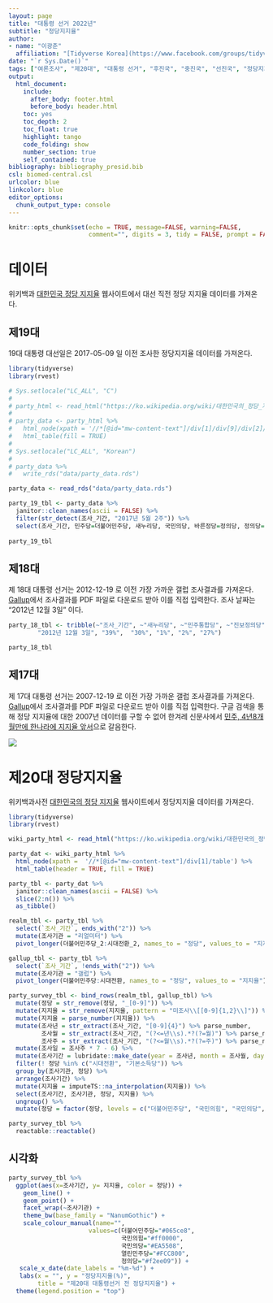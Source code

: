 ```yaml
---
layout: page
title: "대통령 선거 2022년"
subtitle: "정당지지율"
author:
- name: "이광춘"
  affiliation: "[Tidyverse Korea](https://www.facebook.com/groups/tidyverse/)"
date: "`r Sys.Date()`"
tags: ["여론조사", "제20대", "대통령 선거", "후진국", "중진국", "선진국", "정당지지율"]
output:
  html_document: 
    include:
      after_body: footer.html
      before_body: header.html
    toc: yes
    toc_depth: 2
    toc_float: true
    highlight: tango
    code_folding: show
    number_section: true
    self_contained: true
bibliography: bibliography_presid.bib
csl: biomed-central.csl
urlcolor: blue
linkcolor: blue
editor_options: 
  chunk_output_type: console
---
```


```r
knitr::opts_chunk$set(echo = TRUE, message=FALSE, warning=FALSE,
                      comment="", digits = 3, tidy = FALSE, prompt = FALSE, fig.align = 'center')

```

# 데이터 {#data-party}

위키백과 [대한민국 정당 지지율](https://ko.wikipedia.org/wiki/대한민국의_정당_지지율) 웹사이트에서 대선 직전 정당 지지율 데이터를 가져온다.

## 제19대 {#party-19}

19대 대통령 대선일은 2017-05-09 일 이전 조사한 정당지지율 데이터를 가져온다.

```r
library(tidyverse)
library(rvest)

# Sys.setlocale("LC_ALL", "C")
# 
# party_html <- read_html("https://ko.wikipedia.org/wiki/대한민국의_정당_지지율")
# 
# party_data <- party_html %>% 
#   html_node(xpath = '//*[@id="mw-content-text"]/div[1]/div[9]/div[2]/table') %>% 
#   html_table(fill = TRUE)
# 
# Sys.setlocale("LC_ALL", "Korean")
# 
# party_data %>%
#   write_rds("data/party_data.rds")

party_data <- read_rds("data/party_data.rds")

party_19_tbl <- party_data %>% 
  janitor::clean_names(ascii = FALSE) %>% 
  filter(str_detect(조사_기간, "2017년 5월 2주")) %>% 
  select(조사_기간, 민주당=더불어민주당, 새누리당, 국민의당, 바른정당=정의당, 정의당=na)
  
party_19_tbl
```

## 제18대 {#party-18}

제 18대 대통령 선거는 2012-12-19 로 이전 가장 가까운 갤럽 조사결과를 가져온다.
[Gallup](https://www.gallup.co.kr/gallupdb/report.asp)에서 조사결과를 PDF 파일로 다운로드 받아 이를 직접 입력한다.
조사 날짜는 "2012년 12월 3일" 이다.

```r
party_18_tbl <- tribble(~"조사_기간", ~"새누리당", ~"민주통합당", ~"진보정의당", ~"통합진보당", ~"모름/없음",
        "2012년 12월 3일", "39%",  "30%", "1%", "2%", "27%")

party_18_tbl
```

## 제17대 {#party-17}

제 17대 대통령 선거는 2007-12-19 로 이전 가장 가까운 갤럽 조사결과를 가져온다.
[Gallup](https://www.gallup.co.kr/gallupdb/report.asp)에서 조사결과를 PDF 파일로 다운로드 받아 이를 직접 입력한다.
구글 검색을 통해 정당 지지율에 대한 2007년 데이터를 구할 수 없어 한겨레 신문사에서 [민주, 4년8개월만에 한나라에 지지율 앞서](https://www.hani.co.kr/arti/PRINT/357940.html)으로 갈음한다.

![](data/hani_approval_rating_old.jpg)

# 제20대 정당지지율 {#approval-20}

위키백과사전 [대한민국의 정당 지지율](https://ko.wikipedia.org/wiki/대한민국의_정당_지지율) 웹사이트에서 정당지지율 데이터를 가져온다.

```r
library(tidyverse)
library(rvest)

wiki_party_html <- read_html("https://ko.wikipedia.org/wiki/대한민국의_정당_지지율")

party_dat <- wiki_party_html %>% 
  html_node(xpath =  '//*[@id="mw-content-text"]/div[1]/table') %>% 
  html_table(header = TRUE, fill = TRUE)

party_tbl <- party_dat %>% 
  janitor::clean_names(ascii = FALSE) %>% 
  slice(2:n()) %>% 
  as_tibble()

realm_tbl <- party_tbl %>% 
  select(`조사_기간`, ends_with("2")) %>% 
  mutate(조사기관 = "리얼미터") %>% 
  pivot_longer(더불어민주당_2:시대전환_2, names_to = "정당", values_to = "지지율")

gallup_tbl <- party_tbl %>% 
  select(`조사_기간`, !ends_with("2")) %>% 
  mutate(조사기관 = "갤럽") %>% 
  pivot_longer(더불어민주당:시대전환, names_to = "정당", values_to = "지지율")

party_survey_tbl <- bind_rows(realm_tbl, gallup_tbl) %>% 
  mutate(정당 = str_remove(정당, "_[0-9]")) %>% 
  mutate(지지율 = str_remove(지지율, pattern = "미조사\\[[0-9]{1,2}\\]")) %>% 
  mutate(지지율 = parse_number(지지율)) %>% 
  mutate(조사년 = str_extract(조사_기간, "[0-9]{4}") %>% parse_number,
         조사월 = str_extract(조사_기간, "(?<=년\\s).*?(?=월)") %>% parse_number,
         조사주 = str_extract(조사_기간, "(?<=월\\s).*?(?=주)") %>% parse_number) %>% 
  mutate(조사일 = 조사주 * 7 - 6) %>% 
  mutate(조사기간 = lubridate::make_date(year = 조사년, month = 조사월, day = 조사일)) %>% 
  filter(! 정당 %in% c("시대전환", "기본소득당")) %>% 
  group_by(조사기관, 정당) %>%
  arrange(조사기간) %>%
  mutate(지지율 = imputeTS::na_interpolation(지지율)) %>% 
  select(조사기간, 조사기관, 정당, 지지율) %>% 
  ungroup() %>% 
  mutate(정당 = factor(정당, levels = c("더불어민주당", "국민의힘", "국민의당", "열린민주당", "정의당")))

party_survey_tbl %>% 
  reactable::reactable()

```

## 시각화 {#visualization}

```r

party_survey_tbl %>% 
  ggplot(aes(x=조사기간, y= 지지율, color = 정당)) +
    geom_line() +
    geom_point() +
    facet_wrap(~조사기관) +
    theme_bw(base_family = "NanumGothic") +
    scale_colour_manual(name="",
                      values=c(더불어민주당="#065ce8", 
                               국민의힘="#ff0000",
                               국민의당="#EA5508",
                               열린민주당="#FCC800",
                               정의당="#f2ee09")) +
   scale_x_date(date_labels = "%m-%d") +
   labs(x = "", y = "정당지지율(%)",
        title = "제20대 대통령선거 전 정당지지율") +
  theme(legend.position = "top")
```




